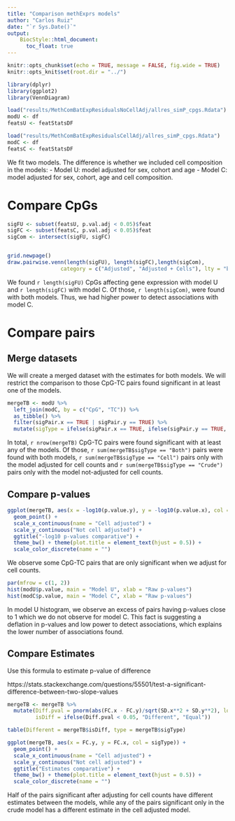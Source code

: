 ```yaml
---
title: "Comparison methExprs models"
author: "Carlos Ruiz"
date: "`r Sys.Date()`"
output:
    BiocStyle::html_document:
      toc_float: true
---
```


```r
knitr::opts_chunk$set(echo = TRUE, message = FALSE, fig.wide = TRUE)
knitr::opts_knit$set(root.dir = "../")
```


```r
library(dplyr)
library(ggplot2)
library(VennDiagram)

load("results/MethComBatExpResidualsNoCellAdj/allres_simP_cpgs.Rdata")
modU <- df
featsU <- featStatsDF

load("results/MethComBatExpResidualsCellAdj/allres_simP_cpgs.Rdata")
modC <- df
featsC <- featStatsDF

```

We fit two models. The difference is whether we included cell composition in the models:
- Model U: model adjusted for sex, cohort and age
- Model C: model adjusted for sex, cohort, age and cell composition.

# Compare CpGs

```r
sigFU <- subset(featsU, p.val.adj < 0.05)$feat
sigFC <- subset(featsC, p.val.adj < 0.05)$feat
sigCom <- intersect(sigFU, sigFC)


grid.newpage()
draw.pairwise.venn(length(sigFU), length(sigFC),length(sigCom), 
                 category = c("Adjusted", "Adjusted + Cells"), lty = "blank")

```

We found `r length(sigFU)` CpGs affecting gene expression with model U and `r length(sigFC)` with model C. Of those, `r length(sigCom)`, were found with both models. Thus, we had higher power to detect associations with model C. 

# Compare pairs

## Merge datasets

We will create a merged dataset with the estimates for both models. We will restrict the comparison to those CpG-TC pairs found significant in at least one of the models. 

```r
mergeTB <- modU %>%
  left_join(modC, by = c("CpG", "TC")) %>%
  as_tibble() %>%
  filter(sigPair.x == TRUE | sigPair.y == TRUE) %>%
  mutate(sigType = ifelse(sigPair.x == TRUE, ifelse(sigPair.y == TRUE, "Both", "Crude"), "Cell"))
```

In total, `r nrow(mergeTB)` CpG-TC pairs were found significant with at least any of the models. Of those, `r sum(mergeTB$sigType == "Both")` pairs were found with both models, `r sum(mergeTB$sigType == "Cell")` pairs only with the model adjusted for cell counts and `r sum(mergeTB$sigType == "Crude")` pairs only with the model not-adjusted for cell counts. 


## Compare p-values
```r
ggplot(mergeTB, aes(x = -log10(p.value.y), y = -log10(p.value.x), col = sigType)) +
  geom_point() +
  scale_x_continuous(name = "Cell adjusted") + 
  scale_y_continuous("Not cell adjusted") + 
  ggtitle("-log10 p-values comparative") +
  theme_bw() + theme(plot.title = element_text(hjust = 0.5)) +
  scale_color_discrete(name = "")
```

We observe some CpG-TC pairs that are only significant when we adjust for cell counts. 

```r
par(mfrow = c(1, 2))
hist(modU$p.value, main = "Model U", xlab = "Raw p-values")
hist(modC$p.value, main = "Model C", xlab = "Raw p-values")
```

In model U histogram, we observe an excess of pairs having p-values close to 1 which we do not observe for model C. This fact is suggesting a deflation in p-values and low power to detect associations, which explains the lower number of associations found. 

## Compare Estimates

Use this formula to estimate p-value of difference

https://stats.stackexchange.com/questions/55501/test-a-significant-difference-between-two-slope-values


```r
mergeTB <- mergeTB %>%
  mutate(Diff.pval = pnorm(abs(FC.x - FC.y)/sqrt(SD.x**2 + SD.y**2), lower.tail = FALSE), 
         isDiff = ifelse(Diff.pval < 0.05, "Different", "Equal"))

table(Different = mergeTB$isDiff, type = mergeTB$sigType)

ggplot(mergeTB, aes(x = FC.y, y = FC.x, col = sigType)) +
  geom_point() +
  scale_x_continuous(name = "Cell adjusted") + 
  scale_y_continuous("Not cell adjusted") + 
  ggtitle("Estimates comparative") +
  theme_bw() + theme(plot.title = element_text(hjust = 0.5)) +
  scale_color_discrete(name = "")
```

Half of the pairs significant after adjusting for cell counts have different estimates between the models, while any of the pairs significant only in the crude model has a different estimate in the cell adjusted model. 
